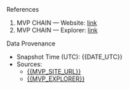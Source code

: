 <!-- markdownlint-disable MD041 -->

<Section>
  <AnimatedHeading as="h1">References</AnimatedHeading>

  1. MVP CHAIN — Website: [link]({{MVP_SITE_URL}})
  2. MVP CHAIN — Explorer: [link]({{MVP_EXPLORER}})

  <AnimatedHeading as="h2" className="mt-6">Data Provenance</AnimatedHeading>
  
  - Snapshot Time (UTC): {{DATE_UTC}}
  - Sources:
    - [{{MVP_SITE_URL}}]({{MVP_SITE_URL}})
    - [{{MVP_EXPLORER}}]({{MVP_EXPLORER}})
</Section>
